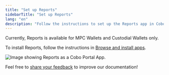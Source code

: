 ```yaml
---
title: "Set up Reports"
sidebarTitle: "Set up Reports"
lang: "en"
description: "Follow the instructions to set up the Reports app in Cobo, ensuring secure access to MPC and Custodial Wallets data."
---
```


Currently, Reports is available for MPC Wallets and Custodial Wallets only.

To install Reports, follow the instructions in [Browse and install apps](/en/portal/portal-apps/browse-and-install).

<img src="/en/images/portal-apps/reports/set-up.png" className="screenshot_full_screen" alt="Image showing Reports as a Cobo Portal App."/>

<Tip>Feel free to [share your feedback](https://forms.zohopublic.com/cobo/form/DocumentFeedbackForm/formperma/QvLOhxJv1_JMsJ-1dleZ8Itb_7rzN-LtgvsDdxosoVI?referrername=manuals) to improve our documentation!</Tip>